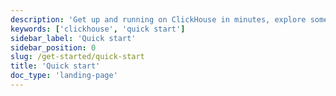 ```yaml
---
description: 'Get up and running on ClickHouse in minutes, explore some sample data, and build your solution'
keywords: ['clickhouse', 'quick start']
sidebar_label: 'Quick start'
sidebar_position: 0
slug: /get-started/quick-start
title: 'Quick start'
doc_type: 'landing-page'
---
```



<div style={{
    display: 'inline-flex',
    flexDirection: 'column',
    width: '100%',
    maxWidth: 'calc(700px + 1rem)'
}}>
    <div style={{
        display: 'flex',
        flexDirection: 'row',
        flexWrap: 'wrap',
        gap: '1rem',
        marginBottom: '1rem',
        width: '100%',
        '@media (max-width: 996px)': {
            flexDirection: 'column'
        }
    }}>
        <div style={{
            flex: '1 1 300px',
            minWidth: '0',
            maxWidth: '100%',
            '@media (max-width: 996px)': {
                width: '100%',
                maxWidth: 'none',
                flex: '1 1 auto'
            }
        }}>
            <Link to="/getting-started/quick-start/cloud" style={{textDecoration: 'none', width: '100%'}}>
            <CardSecondary
                badgeState="success"
                badgeText="recommended"
                description="Get started with ClickHouse Cloud in minutes.
          We'll walk you through creating a ClickHouse service,
          connecting to ClickHouse and adding data to your service via
          CDC, SQL console, local client or file upload.
          "
                icon="cloud"
                infoText="Get started"
                infoUrl="clickhouse.com/docs/getting-started/quick-start/cloud"
                title="Cloud quick start"
                style={{width: '100%', height: '100%'}}
            />
            </Link>
        </div>
        <div style={{
            flex: '1 1 300px',
            minWidth: '0',
            maxWidth: '100%',
            '@media (max-width: 996px)': {
                width: '100%',
                maxWidth: 'none',
                flex: '1 1 auto'
            }
        }}>
            <Link to="/getting-started/quick-start/oss" style={{textDecoration: 'none', width: '100%'}}>
            <CardSecondary
                badgeState="success"
                description="Get started with OSS ClickHouse in minutes. You'll
          learn how to install ClickHouse server and client locally, create a
          table and insert some example data into it, and explore the many ways
          you can get your own data into ClickHouse.
          "
                icon="server"
                infoText="Get started"
                infoUrl="clickhouse.com/docs/getting-started/quick-start/oss"
                title="OSS quick start"
                style={{width: '100%', height: '100%'}}
            />
            </Link>
        </div>
    </div>
    <div style={{
        width: '100%',
        '@media (max-width: 996px)': {
            maxWidth: '100%',
            margin: '0'
        }
    }}>
        <Link to="/cloud/overview" style={{textDecoration: 'none', width: '100%'}}>
          <CardPromotion
              icon="question"
              label="Not sure which to choose? Click here to learn about the differences between Cloud and OSS ClickHouse"
              style={{
                  display: 'flex',
                  flex: '1',
                  width: '100%',
                  minHeight: 'auto',
                  alignItems: 'flex-start',
                  padding: '1rem',
                  boxSizing: 'border-box',
                  cursor: 'pointer'
              }}
          />
        </Link>
    </div>
</div>
